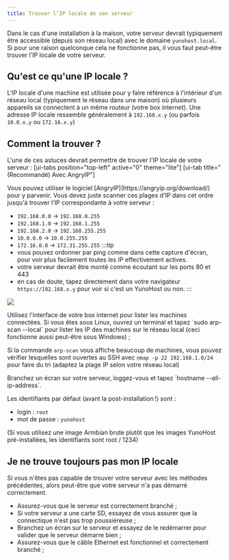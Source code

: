```yaml
---
title: Trouver l’IP locale de son serveur
---
```



Dans le cas d'une installation à la maison, votre serveur devrait typiquement être accessible (depuis son réseau local) avec le domaine `yunohost.local`. Si pour une raison quelconque cela ne fonctionne pas, il vous faut peut-être trouver l'IP locale de votre serveur.

## Qu'est ce qu'une IP locale ?

L'IP locale d'une machine est utilisée pour y faire référence à l'intérieur d'un réseau local (typiquement le réseau dans une maison) où plusieurs appareils se connectent à un même routeur (votre box internet). Une adresse IP locale ressemble généralement à `192.168.x.y` (ou parfois `10.0.x.y` ou `172.16.x.y`)

## Comment la trouver ?

L'une de ces astuces devrait permettre de trouver l'IP locale de votre serveur :
[ui-tabs position="top-left" active="0" theme="lite"]
[ui-tab title="(Recommandé) Avec AngryIP"]

<Tabs>
<TabItem value="angryip" label="With AngryIP (Recommended)" default>
Vous pouvez utiliser le logiciel [AngryIP](https://angryip.org/download/) pour y parvenir. Vous devez juste scanner ces plages d'IP dans cet ordre jusqu'à trouver l'IP correspondante à votre serveur :

- `192.168.0.0` -> `192.168.0.255`
- `192.168.1.0` -> `192.168.1.255`
- `192.168.2.0` -> `192.168.255.255`
- `10.0.0.0` -> `10.0.255.255`
- `172.16.0.0` -> `172.31.255.255`
:::tip
- vous pouvez ordonner par ping comme dans cette capture d'écran, pour voir plus facilement toutes les IP effectivement actives.
- votre serveur devrait être monté comme écoutant sur les ports 80 et 443
- en cas de doute, tapez directement dans votre navigateur `https://192.168.x.y` pour voir si c'est un YunoHost ou non.
:::

![](/img/angryip.png)
</TabItem>

<TabItem value="router" label="Avec votre box internet">
Utilisez l'interface de votre box internet pour lister les machines connectées.
</TabItem>

<TabItem value="arp-scan" label="With arp-scan">
Si vous êtes sous Linux, ouvrez un terminal et tapez `sudo arp-scan --local` pour lister les IP des machines sur le réseau local (ceci fonctionne aussi peut-être sous Windows) ;

Si la commande `arp-scan` vous affiche beaucoup de machines, vous pouvez vérifier lesquelles sont ouvertes au SSH avec `nmap -p 22 192.168.1.0/24` pour faire du tri (adaptez la plage IP selon votre réseau local)
</TabItem>

<TabItem value="direct" label="Avec un accès direct au serveur">
Branchez un écran sur votre serveur, loggez-vous et tapez `hostname --all-ip-address`.

Les identifiants par défaut (avant la post-installation !) sont :

- login : `root`
- mot de passe : `yunohost`

(Si vous utilisez une image Armbian brute plutôt que les images YunoHost pré-installées, les identifiants sont root / 1234)
</TabItem>

</Tabs>

## Je ne trouve toujours pas mon IP locale

Si vous n'êtes pas capable de trouver votre serveur avec les méthodes précédentes, alors peut-être que votre serveur n'a pas démarré correctement.

- Assurez-vous que le serveur est correctement branché ;
- Si votre serveur a une carte SD, essayez de vous assurer que la connectique n'est pas trop poussiéreuse ;
- Branchez un écran sur le serveur et essayez de le redémarrer pour valider que le serveur démarre bien ;
- Assurez-vous que le câble Ethernet est fonctionnel et correctement branché ;
